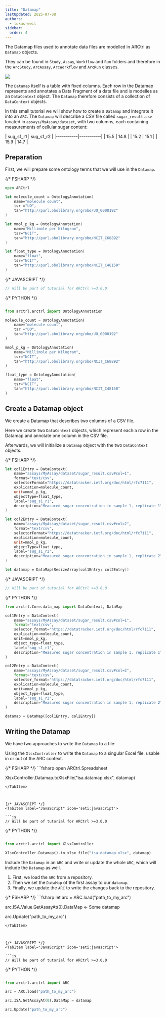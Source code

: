 ```yaml
---
title: "Datamap"
lastUpdated: 2025-07-08
authors:
  - lukas-weil
sidebar:
  order: 4
---
```



The Datamap files used to annotate data files are modelled in ARCtrl as `Datamap` objects.

They can be found in `Study`, `Assay`, `Workflow` and `Run` folders and therefore in the `ArcStudy`, `ArcAssay`, `ArcWorkflow` and `ArcRun` classes.

![](@images/arctrl/datamap.png)

The `Datamap` itself is a table with fixed columns. Each row in the Datamap represents and annotates a Data Fragment of a data file and is modelles as an `DataContext` object. The `Datamap` therefore consists of a collection of `DataContext` objects.

In this small tutorial we will show how to create a `Datamap` and integrate it into an `ARC`. The `Datamap` will describe a CSV file called `sugar_result.csv` located in `assays/MyAssay/dataset`, with two columns, each containing measurements of cellular sugar content:

<Card icon='seti:csv' title="sugar_result.csv">
| sug_s1_r1 | sug_s1_r2 |
|-----------|-----------|
| 15.5      | 14.8      |
| 15.2      | 15.1      |
| 15.9      | 14.7      |
</Card>


## Preparation

First, we will prepare some ontology terms that we will use in the `Datamap`.

<Tabs syncKey="pl">

{/* FSHARP */}
<TabItem label="FSharp" icon='seti:'>
```fsharp
open ARCtrl

let molecule_count = OntologyAnnotation(
    name="molecule count",
    tsr ="UO",
    tan="http://purl.obolibrary.org/obo/UO_0000192"
)

let mmol_p_kg = OntologyAnnotation(
    name="Millimole per Kilogram",
    tsr="NCIT",
    tan="http://purl.obolibrary.org/obo/NCIT_C68892"
)

let float_type = OntologyAnnotation(
    name="float",
    tsr="NCIT",
    tan="http://purl.obolibrary.org/obo/NCIT_C48150"
)

```
</TabItem>



{/* JAVASCRIPT */}
<TabItem label="JavaScript" icon='seti:javascript'>

```js
// Will be part of tutorial for ARCtrl >=3.0.0
```
</TabItem>


{/* PYTHON */}
<TabItem label="Python" icon='seti:python'>
```py

from arctrl.arctrl import OntologyAnnotation

molecule_count = OntologyAnnotation(
    name="molecule count",
    tsr ="UO",
    tan="http://purl.obolibrary.org/obo/UO_0000192"
)

mmol_p_kg = OntologyAnnotation(
    name="Millimole per Kilogram",
    tsr="NCIT",
    tan="http://purl.obolibrary.org/obo/NCIT_C68892"
)

float_type = OntologyAnnotation(
    name="float",
    tsr="NCIT",
    tan="http://purl.obolibrary.org/obo/NCIT_C48150"
)
```

</TabItem>
</Tabs>


## Create a Datamap object

We create a Datamap that describes two columns of a CSV file.

Here we create two `DataContext` objects, which represent each a row in the Datamap and annotate one column in the CSV file.

Afterwards, we will initialize a `Datamap` object with the two `DataContext` objects.

<Tabs syncKey="pl">

{/* FSHARP */}
<TabItem label="FSharp" icon='seti:'>
```fsharp
let col1Entry = DataContext(
    name="assays/MyAssay/dataset/sugar_result.csv#col=1",
    format="text/csv",
    selectorFormat="https://datatracker.ietf.org/doc/html/rfc7111",
    explication=molecule_count,
    unit=mmol_p_kg,
    objectType=float_type,
    label="sug_s1_r1",
    description="Measured sugar concentration in sample 1, replicate 1"
)

let col2Entry = DataContext(
    name="assays/MyAssay/dataset/sugar_result.csv#col=2",
    format="text/csv",
    selectorFormat="https://datatracker.ietf.org/doc/html/rfc7111",
    explication=molecule_count,
    unit=mmol_p_kg,
    objectType=float_type,
    label="sug_s1_r2",
    description="Measured sugar concentration in sample 1, replicate 2"
)

let datamap = DataMap(ResizeArray[col1Entry; col2Entry])
```
</TabItem>



{/* JAVASCRIPT */}
<TabItem label="JavaScript" icon='seti:javascript'>

```js
// Will be part of tutorial for ARCtrl >=3.0.0
```
</TabItem>


{/* PYTHON */}
<TabItem label="Python" icon='seti:python'>
```py
from arctrl.Core.data_map import DataContext, DataMap

col1Entry = DataContext(
    name="assays/MyAssay/dataset/sugar_result.csv#col=1",
    format="text/csv",
    selector_format="https://datatracker.ietf.org/doc/html/rfc7111",
    explication=molecule_count,
    unit=mmol_p_kg,
    object_type=float_type,
    label="sug_s1_r1",
    description="Measured sugar concentration in sample 1, replicate 1"
)

col2Entry = DataContext(
    name="assays/MyAssay/dataset/sugar_result.csv#col=2",
    format="text/csv",
    selector_format="https://datatracker.ietf.org/doc/html/rfc7111",
    explication=molecule_count,
    unit=mmol_p_kg,
    object_type=float_type,
    label="sug_s1_r2",
    description="Measured sugar concentration in sample 1, replicate 2"
)

datamap = DataMap([col1Entry, col2Entry])
```

</TabItem>
</Tabs>

## Writing the Datamap

We have two approaches to write the `Datamap` to a file:

<Card title="1. Single File">

Using the `XlsxController` to write the `Datamap` to a singular Excel file, usable in or out of the ARC context.

<Tabs syncKey="pl">
{/* FSHARP */}
<TabItem label="FSharp" icon='seti:'>
```fsharp
open ARCtrl.Spreadsheet

XlsxController.Datamap.toXlsxFile("isa.datamap.xlsx", datamap)

```
</TabItem>



{/* JAVASCRIPT */}
<TabItem label="JavaScript" icon='seti:javascript'>

```js
// Will be part of tutorial for ARCtrl >=3.0.0
```
</TabItem>


{/* PYTHON */}
<TabItem label="Python" icon='seti:python'>
```py

from arctrl.arctrl import XlsxController

XlsxController.Datamap().to_xlsx_file("isa.datamap.xlsx", datamap)

```
</TabItem>
</Tabs>

</Card>

<Card title="2. As part of an ARC">

Include the `Datamap` in an `ARC` and write or update the whole `ARC`, which will include the `Datamap` as well.

1. First, we load the `ARC` from a repository.
2. Then we set the `DataMap` of the first assay to our `datamap`.
3. Finally, we update the `ARC` to write the changes back to the repository.

<Tabs syncKey="pl">
{/* FSHARP */}
<TabItem label="FSharp" icon='seti:'>
```fsharp
let arc = ARC.load("path_to_my_arc")

arc.ISA.Value.GetAssayAt(0).DataMap <- Some datamap

arc.Update("path_to_my_arc")

```
</TabItem>



{/* JAVASCRIPT */}
<TabItem label="JavaScript" icon='seti:javascript'>

```js
// Will be part of tutorial for ARCtrl >=3.0.0
```
</TabItem>


{/* PYTHON */}
<TabItem label="Python" icon='seti:python'>
```py

from arctrl.arctrl import ARC

arc = ARC.load("path_to_my_arc")

arc.ISA.GetAssayAt(0).DataMap = datamap

arc.Update("path_to_my_arc")

```
</TabItem>
</Tabs>
</Card>